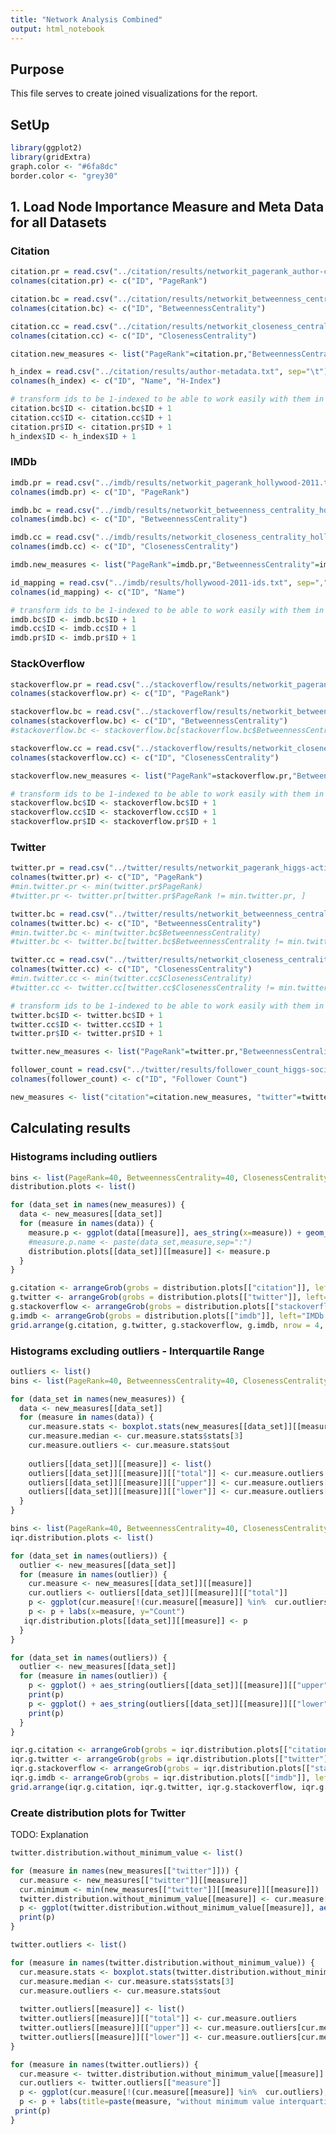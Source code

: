 ```yaml
---
title: "Network Analysis Combined"
output: html_notebook
---
```




## Purpose 
This file serves to create joined visualizations for the report.

## SetUp
```r
library(ggplot2)
library(gridExtra)
graph.color <- "#6fa8dc"
border.color <- "grey30"
```

## 1. Load Node Importance Measure and Meta Data for all Datasets

### Citation
```r
citation.pr = read.csv("../citation/results/networkit_pagerank_author-citation.txt", sep="\t", header = FALSE)
colnames(citation.pr) <- c("ID", "PageRank")

citation.bc = read.csv("../citation/results/networkit_betweenness_centrality_author-citation_reversed.txt", sep="\t", header = FALSE)
colnames(citation.bc) <- c("ID", "BetweennessCentrality")

citation.cc = read.csv("../citation/results/networkit_closeness_centrality_author-citation_reversed.txt", sep="\t", header = FALSE)
colnames(citation.cc) <- c("ID", "ClosenessCentrality")

citation.new_measures <- list("PageRank"=citation.pr,"BetweennessCentrality"=citation.bc,"ClosenessCentrality"=citation.cc)

h_index = read.csv("../citation/results/author-metadata.txt", sep="\t")
colnames(h_index) <- c("ID", "Name", "H-Index")

# transform ids to be 1-indexed to be able to work easily with them in R
citation.bc$ID <- citation.bc$ID + 1
citation.cc$ID <- citation.cc$ID + 1
citation.pr$ID <- citation.pr$ID + 1
h_index$ID <- h_index$ID + 1

```

### IMDb

```r
imdb.pr = read.csv("../imdb/results/networkit_pagerank_hollywood-2011.txt", sep="\t", header = FALSE)
colnames(imdb.pr) <- c("ID", "PageRank")

imdb.bc = read.csv("../imdb/results/networkit_betweenness_centrality_hollywood-2011.txt", sep="\t", header = FALSE)
colnames(imdb.bc) <- c("ID", "BetweennessCentrality")

imdb.cc = read.csv("../imdb/results/networkit_closeness_centrality_hollywood-2011.txt", sep="\t", header = FALSE)
colnames(imdb.cc) <- c("ID", "ClosenessCentrality")

imdb.new_measures <- list("PageRank"=imdb.pr,"BetweennessCentrality"=imdb.bc,"ClosenessCentrality"=imdb.cc)

id_mapping = read.csv("../imdb/results/hollywood-2011-ids.txt", sep=",")
colnames(id_mapping) <- c("ID", "Name")

# transform ids to be 1-indexed to be able to work easily with them in R
imdb.bc$ID <- imdb.bc$ID + 1
imdb.cc$ID <- imdb.cc$ID + 1
imdb.pr$ID <- imdb.pr$ID + 1

```

### StackOverflow

```r
stackoverflow.pr = read.csv("../stackoverflow/results/networkit_pagerank_stackoverflow.txt", sep="\t", header = FALSE)
colnames(stackoverflow.pr) <- c("ID", "PageRank")

stackoverflow.bc = read.csv("../stackoverflow/results/networkit_betweenness_centrality_stackoverflow_reversed.txt", sep="\t", header = FALSE) 
colnames(stackoverflow.bc) <- c("ID", "BetweennessCentrality")
#stackoverflow.bc <- stackoverflow.bc[stackoverflow.bc$BetweennessCentrality != 0, ]

stackoverflow.cc = read.csv("../stackoverflow/results/networkit_closeness_centrality_stackoverflow_reversed.txt", sep="\t", header = FALSE)
colnames(stackoverflow.cc) <- c("ID", "ClosenessCentrality")

stackoverflow.new_measures <- list("PageRank"=stackoverflow.pr,"BetweennessCentrality"=stackoverflow.bc,"ClosenessCentrality"=stackoverflow.cc)

# transform ids to be 1-indexed to be able to work easily with them in R
stackoverflow.bc$ID <- stackoverflow.bc$ID + 1
stackoverflow.cc$ID <- stackoverflow.cc$ID + 1
stackoverflow.pr$ID <- stackoverflow.pr$ID + 1

```

### Twitter

```r
twitter.pr = read.csv("../twitter/results/networkit_pagerank_higgs-activity_time.txt", sep="\t", header = FALSE)
colnames(twitter.pr) <- c("ID", "PageRank")
#min.twitter.pr <- min(twitter.pr$PageRank)
#twitter.pr <- twitter.pr[twitter.pr$PageRank != min.twitter.pr, ]

twitter.bc = read.csv("../twitter/results/networkit_betweenness_centrality_higgs-activity_time_reversed.txt", sep="\t", header = FALSE)
colnames(twitter.bc) <- c("ID", "BetweennessCentrality")
#min.twitter.bc <- min(twitter.bc$BetweennessCentrality)
#twitter.bc <- twitter.bc[twitter.bc$BetweennessCentrality != min.twitter.bc, ]

twitter.cc = read.csv("../twitter/results/networkit_closeness_centrality_higgs-activity_time_reversed.txt", sep="\t", header = FALSE)
colnames(twitter.cc) <- c("ID", "ClosenessCentrality")
#min.twitter.cc <- min(twitter.cc$ClosenessCentrality)
#twitter.cc <- twitter.cc[twitter.cc$ClosenessCentrality != min.twitter.cc, ]

# transform ids to be 1-indexed to be able to work easily with them in R
twitter.bc$ID <- twitter.bc$ID + 1
twitter.cc$ID <- twitter.cc$ID + 1
twitter.pr$ID <- twitter.pr$ID + 1

twitter.new_measures <- list("PageRank"=twitter.pr,"BetweennessCentrality"=twitter.bc,"ClosenessCentrality"=twitter.cc)

follower_count = read.csv("../twitter/results/follower_count_higgs-social_network.txt", sep=" ", header=FALSE)
colnames(follower_count) <- c("ID", "Follower Count")

```

```r
new_measures <- list("citation"=citation.new_measures, "twitter"=twitter.new_measures, "stackoverflow"=stackoverflow.new_measures, "imdb"=imdb.new_measures)
```


## Calculating results

### Histograms including outliers

```r
bins <- list(PageRank=40, BetweennessCentrality=40, ClosenessCentrality=40)
distribution.plots <- list()

for (data_set in names(new_measures)) {
  data <- new_measures[[data_set]]
  for (measure in names(data)) {
    measure.p <- ggplot(data[[measure]], aes_string(x=measure)) + geom_histogram(bins=bins[[measure]], fill=graph.color, color=border.color) +   labs(y="Count")
    #measure.p.name <- paste(data_set,measure,sep=":")
    distribution.plots[[data_set]][[measure]] <- measure.p
  }
}
```

```r
g.citation <- arrangeGrob(grobs = distribution.plots[["citation"]], left="Citation Network", ncol=3)
g.twitter <- arrangeGrob(grobs = distribution.plots[["twitter"]], left="Twitter Network", ncol=3)
g.stackoverflow <- arrangeGrob(grobs = distribution.plots[["stackoverflow"]], left="Stackoverflow Network", ncol=3)
g.imdb <- arrangeGrob(grobs = distribution.plots[["imdb"]], left="IMDb Network", ncol=3)
grid.arrange(g.citation, g.twitter, g.stackoverflow, g.imdb, nrow = 4, top ="Distribution of PageRank, Betweenness Centrality and Closeness Centrality for investigated datasets")
```
### Histograms excluding outliers - Interquartile Range

```r
outliers <- list()
bins <- list(PageRank=40, BetweennessCentrality=40, ClosenessCentrality=40)

for (data_set in names(new_measures)) {
  data <- new_measures[[data_set]]
  for (measure in names(data)) {
    cur.measure.stats <- boxplot.stats(new_measures[[data_set]][[measure]][[measure]])
    cur.measure.median <- cur.measure.stats$stats[3]
    cur.measure.outliers <- cur.measure.stats$out
    
    outliers[[data_set]][[measure]] <- list()
    outliers[[data_set]][[measure]][["total"]] <- cur.measure.outliers
    outliers[[data_set]][[measure]][["upper"]] <- cur.measure.outliers[cur.measure.outliers > cur.measure.median]
    outliers[[data_set]][[measure]][["lower"]] <- cur.measure.outliers[cur.measure.outliers < cur.measure.median]
  }
}
```


```r
bins <- list(PageRank=40, BetweennessCentrality=40, ClosenessCentrality=40)
iqr.distribution.plots <- list()

for (data_set in names(outliers)) {
  outlier <- new_measures[[data_set]]
  for (measure in names(outlier)) {
    cur.measure <- new_measures[[data_set]][[measure]]
    cur.outliers <- outliers[[data_set]][[measure]][["total"]]
    p <- ggplot(cur.measure[!(cur.measure[[measure]] %in%  cur.outliers),]) + aes_string(x=measure) + geom_histogram(bins=bins[[measure]], fill=graph.color, color=border.color)
    p <- p + labs(x=measure, y="Count")
   iqr.distribution.plots[[data_set]][[measure]] <- p
  }
}
```


```r
for (data_set in names(outliers)) {
  outlier <- new_measures[[data_set]]
  for (measure in names(outlier)) {
    p <- ggplot() + aes_string(outliers[[data_set]][[measure]][["upper"]]) + geom_histogram(bins=bins[[measure]], fill=graph.color, color=border.color) + labs(title=paste(data_set, measure,"Interquartile Range Upper Outlier Distribution"), x=measure, y="Count")
    print(p)
    p <- ggplot() + aes_string(outliers[[data_set]][[measure]][["lower"]]) + geom_histogram(bins=bins[[measure]], fill=graph.color, color=border.color) + labs(title=paste(data_set, measure, "Interquartile Range Lower Outlier Distribution"), x=measure, y="Count")
    print(p)
  }
}
```

```r
iqr.g.citation <- arrangeGrob(grobs = iqr.distribution.plots[["citation"]], left="Citation Network", ncol=3)
iqr.g.twitter <- arrangeGrob(grobs = iqr.distribution.plots[["twitter"]], left="Twitter Network", ncol=3)
iqr.g.stackoverflow <- arrangeGrob(grobs = iqr.distribution.plots[["stackoverflow"]], left="Stackoverflow Network", ncol=3)
iqr.g.imdb <- arrangeGrob(grobs = iqr.distribution.plots[["imdb"]], left="IMDb Network", ncol=3)
grid.arrange(iqr.g.citation, iqr.g.twitter, iqr.g.stackoverflow, iqr.g.imdb, nrow = 4, top ="Interquartile range distribution of PageRank, Betweenness Centrality and Closeness Centrality for investigated datasets")

```


### Create distribution plots for Twitter

TODO: Explanation

```r
twitter.distribution.without_minimum_value <- list()

for (measure in names(new_measures[["twitter"]])) {
  cur.measure <- new_measures[["twitter"]][[measure]]
  cur.minimum <- min(new_measures[["twitter"]][[measure]][[measure]])
  twitter.distribution.without_minimum_value[[measure]] <- cur.measure[cur.measure[[measure]] != cur.minimum, ]
  p <- ggplot(twitter.distribution.without_minimum_value[[measure]], aes_string(x=measure)) + geom_histogram(bins=bins[[measure]], fill=graph.color, color=border.color) + labs(title=paste(measure, "distribution without minimum value"), x=measure, y="Count")
  print(p)
}
```

```r
twitter.outliers <- list()

for (measure in names(twitter.distribution.without_minimum_value)) {
  cur.measure.stats <- boxplot.stats(twitter.distribution.without_minimum_value[[measure]][[measure]])
  cur.measure.median <- cur.measure.stats$stats[3]
  cur.measure.outliers <- cur.measure.stats$out
  
  twitter.outliers[[measure]] <- list()
  twitter.outliers[[measure]][["total"]] <- cur.measure.outliers
  twitter.outliers[[measure]][["upper"]] <- cur.measure.outliers[cur.measure.outliers > cur.measure.median]
  twitter.outliers[[measure]][["lower"]] <- cur.measure.outliers[cur.measure.outliers < cur.measure.median]
}

for (measure in names(twitter.outliers)) {
  cur.measure <- twitter.distribution.without_minimum_value[[measure]]
  cur.outliers <- twitter.outliers[["measure"]]
  p <- ggplot(cur.measure[!(cur.measure[[measure]] %in%  cur.outliers),]) + aes_string(x=measure) + geom_histogram(bins=bins[[measure]], fill=graph.color, color=border.color)
  p <- p + labs(title=paste(measure, "without minimum value interquartile range distribution"), x=measure, y="Count")
 print(p)
}
```

